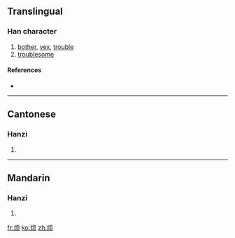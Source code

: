 {{also|煩}}
==Translingual==

===Han character===
{{Han char|rn=86|rad=火|as=06|sn=10|four=|canj=火一月人 (FMBO)}}

# [[bother]], [[vex]], [[trouble]]
# [[troublesome]]

====References====
* {{Han ref|kx=0671.081|hdz=32199.060|uh=70E6|ud=28902}}

----

==Cantonese==

===Hanzi===
{{yue-hanzi|jyut=|y=faan4|tra=煩}}

# {{defn|Cantonese}}

----

==Mandarin==

===Hanzi===
{{cmn-hanzi|tra=煩|pin=[[fán]] ([[fan2]])|wg=fan<sup>2</sup>}}

# {{defn|Mandarin}}

[[fr:烦]]
[[ko:烦]]
[[zh:烦]]
